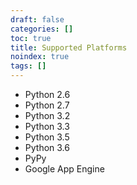 ```yaml
---
draft: false
categories: []
toc: true
title: Supported Platforms
noindex: true
tags: []
---
```


- Python 2.6
- Python 2.7
- Python 3.2
- Python 3.3
- Python 3.5
- Python 3.6
- PyPy
- Google App Engine
